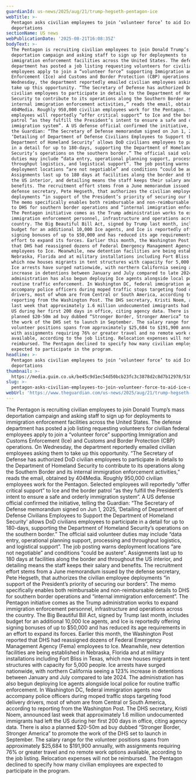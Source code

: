 ```yaml
---
guardianId: us-news/2025/aug/21/trump-hegseth-pentagon-ice
webTitle: >-
  Pentagon asks civilian employees to join ‘volunteer force’ to aid Ice
  deportations
sectionName: US news
webPublicationDate: '2025-08-21T16:08:35Z'
bodyText: >-
  The Pentagon is recruiting civilian employees to join Donald Trump’s mass
  deportation campaign and asking staff to sign up for deployments to
  immigration enforcement facilities across the United States. The defense
  department has posted a job listing requesting volunteers for civilian federal
  employees apply to join a “volunteer force” supporting Immigration and Customs
  Enforcement (Ice) and Customs and Border Protection (CBP) operations. On
  Wednesday, the department reportedly emailed civilian employees asking them to
  take up this opportunity. “The Secretary of Defense has authorized DoD
  civilian employees to participate in details to the Department of Homeland
  Security to contribute to its operations along the Southern Border and its
  internal immigration enforcement activities,” reads the email, obtained by
  404Media. Roughly 950,000 civilian employees work for the Pentagon. Selected
  employees will reportedly “offer critical support” to Ice and the border
  patrol “as they fulfill the President’s intent to ensure a safe and orderly
  immigration system”. A US defense official confirmed the initiative, telling
  the Guardian: “The Secretary of Defense memorandum signed on Jun 1, 2025,
  ‘Detailing of Department of Defense Civilians Employees to Support the
  Department of Homeland Security’ allows DoD civilians employees to participate
  in a detail for up to 180-days, supporting the Department of Homeland
  Security’s operations on the southern border.” The official said volunteer
  duties may include “data entry, operational planning support, processing and
  throughput logistics, and logistical support”. The job posting warns
  deployment locations “are not negotiable” and conditions “could be austere”.
  Assignments last up to 180 days at facilities along the border and throughout
  the US interior, and detailing means the staff keeps their salary and
  benefits. The recruitment effort stems from a June memorandum issued by the
  defense secretary, Pete Hegseth, that authorizes the civilian employee
  deployments “in support of the President’s priority of securing our borders”.
  The memo specifically enables both reimbursable and non-reimbursable details
  to DHS for southern border operations and “internal immigration enforcement”.
  The Pentagon initiative comes as the Trump administration works to expand
  immigration enforcement personnel, infrastructure and operations across the
  country. The Big Beautiful Bill Act, signed by Trump last month, includes
  budget for an additional 10,000 Ice agents, and Ice is reportedly offering
  signing bonuses of up to $50,000 and has reduced its age requirements in an
  effort to expand its forces. Earlier this month, the Washington Post reported
  that DHS had reassigned dozens of Federal Emergency Management Agency (Fema)
  employees to Ice. Meanwhile, new detention facilities are being established in
  Nebraska, Florida and at military installations including Fort Bliss in Texas,
  which now houses migrants in tent structures with capacity for 5,000 people.
  Ice arrests have surged nationwide, with northern California seeing a 123%
  increase in detentions between January and July compared to late 2024. The
  administration has also begun deploying Ice agents alongside local police for
  routine traffic enforcement. In Washington DC, federal immigration agents now
  accompany police officers during moped traffic stops targeting food delivery
  drivers, most of whom are from Central or South America, according to
  reporting from the Washington Post. The DHS secretary, Kristi Noem, announced
  last week that approximately 1.6 million undocumented immigrants had left the
  US during her first 200 days in office, citing agency data. There is also a
  planned $20-50m ad buy dubbed “Stronger Border, Stronger America” to promote
  the work of the DHS set to launch in September. The salary range for the
  volunteer positions spans from approximately $25,684 to $191,900 annually,
  with assignments requiring 76% or greater travel and no remote work options
  available, according to the job listing. Relocation expenses will not be
  reimbursed. The Pentagon declined to specify how many civilian employees are
  expected to participate in the program.
headline: >-
  Pentagon asks civilian employees to join ‘volunteer force’ to aid Ice
  deportations
thumbnail: >-
  https://media.guim.co.uk/be45c9d1ec54d50bcb23fc3c3878d2c8d7b12978/510_0_4398_3519/500.jpg
slug: >-
  pentagon-asks-civilian-employees-to-join-volunteer-force-to-aid-ice-deportations
webUrl: 'https://www.theguardian.com/us-news/2025/aug/21/trump-hegseth-pentagon-ice'
---
```

The Pentagon is recruiting civilian employees to join Donald Trump’s mass deportation campaign and asking staff to sign up for deployments to immigration enforcement facilities across the United States. The defense department has posted a job listing requesting volunteers for civilian federal employees apply to join a “volunteer force” supporting Immigration and Customs Enforcement (Ice) and Customs and Border Protection (CBP) operations. On Wednesday, the department reportedly emailed civilian employees asking them to take up this opportunity. “The Secretary of Defense has authorized DoD civilian employees to participate in details to the Department of Homeland Security to contribute to its operations along the Southern Border and its internal immigration enforcement activities,” reads the email, obtained by 404Media. Roughly 950,000 civilian employees work for the Pentagon. Selected employees will reportedly “offer critical support” to Ice and the border patrol “as they fulfill the President’s intent to ensure a safe and orderly immigration system”. A US defense official confirmed the initiative, telling the Guardian: “The Secretary of Defense memorandum signed on Jun 1, 2025, ‘Detailing of Department of Defense Civilians Employees to Support the Department of Homeland Security’ allows DoD civilians employees to participate in a detail for up to 180-days, supporting the Department of Homeland Security’s operations on the southern border.” The official said volunteer duties may include “data entry, operational planning support, processing and throughput logistics, and logistical support”. The job posting warns deployment locations “are not negotiable” and conditions “could be austere”. Assignments last up to 180 days at facilities along the border and throughout the US interior, and detailing means the staff keeps their salary and benefits. The recruitment effort stems from a June memorandum issued by the defense secretary, Pete Hegseth, that authorizes the civilian employee deployments “in support of the President’s priority of securing our borders”. The memo specifically enables both reimbursable and non-reimbursable details to DHS for southern border operations and “internal immigration enforcement”. The Pentagon initiative comes as the Trump administration works to expand immigration enforcement personnel, infrastructure and operations across the country. The Big Beautiful Bill Act, signed by Trump last month, includes budget for an additional 10,000 Ice agents, and Ice is reportedly offering signing bonuses of up to $50,000 and has reduced its age requirements in an effort to expand its forces. Earlier this month, the Washington Post reported that DHS had reassigned dozens of Federal Emergency Management Agency (Fema) employees to Ice. Meanwhile, new detention facilities are being established in Nebraska, Florida and at military installations including Fort Bliss in Texas, which now houses migrants in tent structures with capacity for 5,000 people. Ice arrests have surged nationwide, with northern California seeing a 123% increase in detentions between January and July compared to late 2024. The administration has also begun deploying Ice agents alongside local police for routine traffic enforcement. In Washington DC, federal immigration agents now accompany police officers during moped traffic stops targeting food delivery drivers, most of whom are from Central or South America, according to reporting from the Washington Post. The DHS secretary, Kristi Noem, announced last week that approximately 1.6 million undocumented immigrants had left the US during her first 200 days in office, citing agency data. There is also a planned $20-50m ad buy dubbed “Stronger Border, Stronger America” to promote the work of the DHS set to launch in September. The salary range for the volunteer positions spans from approximately $25,684 to $191,900 annually, with assignments requiring 76% or greater travel and no remote work options available, according to the job listing. Relocation expenses will not be reimbursed. The Pentagon declined to specify how many civilian employees are expected to participate in the program.
